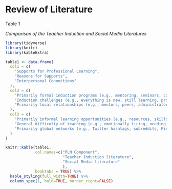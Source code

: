 # Review of Literature

Table 1

*Comparison of the Teacher Induction and Social Media Literatures*

```r
library(tidyverse)
library(knitr)
library(kableExtra)
```

```r

table1 <- data.frame(
  col1 = c(
    "Supports for Professional Learning",
    "Reasons for Supports",
    "Interpersonal Connections"
  ),
  col2 = c(
    "Primarily formal induction programs (e.g., mentoring, seminars, collaborative work times), some school-external networks",
    "Induction challenges (e.g., everything is new, still learning, professional-identity formation)",
    "Primarily local relationships (e.g., mentors, peers, administrators), some school-external networks (e.g., virtual learning communities, virtual workshops)"
  ),
  col3 = c(
    "Primarily informal learning opportunities (e.g., resources, skills, curricular materials, encouragement)",
    "General difficulty of teaching (e.g., emotionally tiring, needing to look for very specific ideas, pressures to appear competent to local colleagues, professional isolation)",
    "Primarily global networks (e.g., Twitter hashtags, subreddits, Pinterest accounts), some local connections (e.g., course assignments for preservice teachers)"
  )
)

knitr::kable(table1,
             col.names=c("PLN Component", 
                         "Teacher Induction literature", 
                         "Social Media literature"
                         ),
             booktabs = TRUE) %>%
  kable_styling(full_width=TRUE) %>%
  column_spec(1, bold=TRUE, border_right=FALSE)
```

